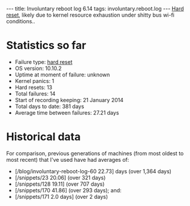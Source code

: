 ---
title: Involuntary reboot log 6.14
tags: involuntary.reboot.log
---
[[Hard reset]], likely due to kernel resource exhaustion under shitty bus wi-fi conditions..

= Statistics so far =

* Failure type: [[hard reset]]
* OS version: 10.10.2
* Uptime at moment of failure: unknown
* Kernel panics: 1
* Hard resets: 13
* Total failures: 14
* Start of recording keeping: 21 January 2014
* Total days to date: 381 days
* Average time between failures: 27.21 days

= Historical data =

For comparison, previous generations of machines (from most oldest to most recent) that I've used have had averages of:

* [/blog/involuntary-reboot-log-60 22.73] days (over 1,364 days)
* [/snippets/23 20.06] (over 321 days)
* [/snippets/128 19.11] (over 707 days)
* [/snippets/170 41.86] (over 293 days); and:
* [/snippets/171 2.0 days] (over 2 days)
